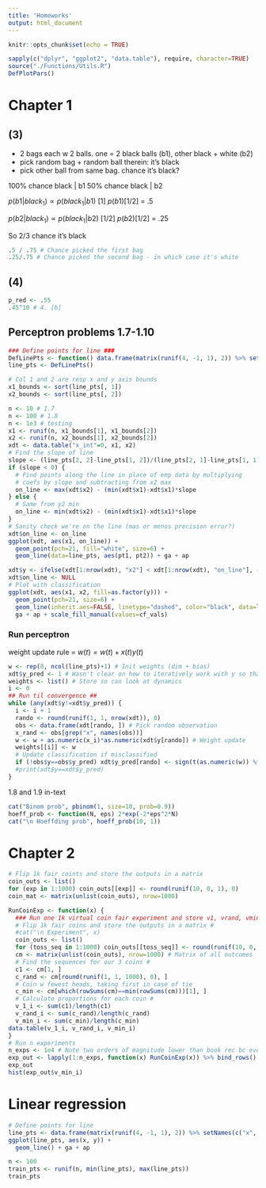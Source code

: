 ```yaml
---
title: 'Homeworks'
output: html_document
---
```


```r
knitr::opts_chunk$set(echo = TRUE)
```

```r
sapply(c("dplyr", "ggplot2", "data.table"), require, character=TRUE)
source("./Functions/Utils.R")
DefPlotPars()
```

# Chapter 1 #

## (3)  
- 2 bags each w 2 balls. one = 2 black balls (b1), other black + white (b2)
- pick random bag + random ball therein: it's black  
- pick other ball from same bag. chance it's black?  

100% chance black | b1 
50% chance black | b2  

$p(b1|black_1) \propto p(black_1|b1) \ [1] \  p(b1) [1/2]$ = .5 

$p(b2|black_1) \propto p(black_1|b2) \ [1/2] \  p(b2) [1/2]$ = .25  

 So 2/3 chance it's black  
```r
.5 / .75 # Chance picked the first bag 
.25/.75 # Chance picked the second bag - in which case it's white  
```

## (4)    

```r
p_red <- .55 
.45^10 # 4. [b]
```

## Perceptron problems 1.7-1.10  
```r
### Define points for line ###
DefLinePts <- function() data.frame(matrix(runif(4, -1, 1), 2)) %>% setNames(c("pt1", "pt2"))
line_pts <- DefLinePts()
```

```r
# Col 1 and 2 are resp x and y axis bounds
x1_bounds <- sort(line_pts[, 1])
x2_bounds <- sort(line_pts[, 2])
```


```r
n <- 10 # 1.7  
n <- 100 # 1.8 
n <- 1e3 # testing
x1 <- runif(n, x1_bounds[1], x1_bounds[2])
x2 <- runif(n, x2_bounds[1], x2_bounds[2])
xdt <- data.table("x_int"=0, x1, x2)
# Find the slope of line  
slope <- (line_pts[2, 2]-line_pts[1, 2])/(line_pts[2, 1]-line_pts[1, 1])
if (slope < 0) {
  # Find points along the line in place of emp data by multiplying
  # coefs by slope and subtracting from x2 max
  on_line <- max(xdt$x2) - (min(xdt$x1)-xdt$x1)*slope
} else {
  # Same from y2 min 
  on_line <- min(xdt$x2) - (min(xdt$x1)-xdt$x1)*slope
}
# Sanity check we're on the line (mas or menos precision error?)
xdt$on_line <- on_line
ggplot(xdt, aes(x1, on_line)) + 
  geom_point(pch=21, fill="white", size=6) + 
  geom_line(data=line_pts, aes(pt1, pt2)) + ga + ap
```


```r
xdt$y <- ifelse(xdt[1:nrow(xdt), "x2"] < xdt[1:nrow(xdt), "on_line"], -1, 1)
xdt$on_line <- NULL
# Plot with classification
ggplot(xdt, aes(x1, x2, fill=as.factor(y))) + 
  geom_point(pch=21, size=6) + 
  geom_line(inherit.aes=FALSE, linetype="dashed", color="black", data=line_pts, size=2, aes(pt1, pt2)) + 
  ga + ap + scale_fill_manual(values=cf_vals)
```

### Run perceptron  

weight update rule = $w(t) = w(t) + x(t)y(t)$  


```r
w <- rep(0, ncol(line_pts)+1) # Init weights (dim + bias)
xdt$y_pred <- 1 # Wasn't clear on how to iteratively work with y so thanks to Ivan's code for this
weights <- list() # Store so can look at dynamics
i <- 0
## Run til convergence ##
while (any(xdt$y!=xdt$y_pred)) { 
  i <- i + 1
  rando <- round(runif(1, 1, nrow(xdt)), 0)
  obs <- data.frame(xdt[rando, ]) # Pick random observation 
  x_rand <- obs[grep("x", names(obs))]
  w <- w + as.numeric(x_i)*as.numeric(xdt$y[rando]) # Weight update
  weights[[i]] <- w
  # Update classification if misclassified 
  if (!obs$y==obs$y_pred) xdt$y_pred[rando] <- sign(t(as.numeric(w)) %*% as.numeric(x_rand))#; print(xdt$y_pred[rando]) }
  #print(xdt$y==xdt$y_pred)
}
```

1.8 and 1.9 in-text 
```r
cat("Binom prob", pbinom(1, size=10, prob=0.9))
hoeff_prob <- function(N, eps) 2*exp(-2*eps^2*N)
cat("\n Hoeffding prob", hoeff_prob(10, 1))
```


# Chapter 2 #

```r
# Flip 1k fair coints and store the outputs in a matrix
coin_outs <- list()
for (exp in 1:1000) coin_outs[[exp]] <- round(runif(10, 0, 1), 0)
coin_mat <- matrix(unlist(coin_outs), nrow=1000)
```


```r
RunCoinExp <- function(x) {
  ### Run one 1k virtual coin fair experiment and store v1, vrand, vmin ###
  # Flip 1k fair coins and store the outputs in a matrix #
  #cat("\n Experiment", x)
  coin_outs <- list()
  for (toss_seq in 1:1000) coin_outs[[toss_seq]] <- round(runif(10, 0, 1), 0)
  cm <- matrix(unlist(coin_outs), nrow=1000) # Matrix of all outcomes
  # Find the sequences for our 3 coins #
  c1 <- cm[1, ]
  c_rand <- cm[round(runif(1, 1, 1000), 0), ]
  # Coin w fewest heads, taking first in case of tie
  c_min <- cm[which(rowSums(cm)==min(rowSums(cm)))[1], ]
  # Calculate proportions for each coin #
  v_1_i <- sum(c1)/length(c1)
  v_rand_i <- sum(c_rand)/length(c_rand)
  v_min_i <- sum(c_min)/length(c_min)
data.table(v_1_i, v_rand_i, v_min_i) 
}
# Run n experiments
n_exps <- 1e4 # Note two orders of magnitude lower than book rec bc even this takes a while
exp_out <- lapply(1:n_exps, function(x) RunCoinExp(x)) %>% bind_rows()
exp_out
hist(exp_out$v_min_i)
```


# Linear regression   
```r
# Define points for line 
line_pts <- data.frame(matrix(runif(4, -1, 1), 2)) %>% setNames(c("x", "y"))
ggplot(line_pts, aes(x, y)) +
  geom_line() + ga + ap

n <- 100
train_pts <- runif(n, min(line_pts), max(line_pts))
train_pts

```


